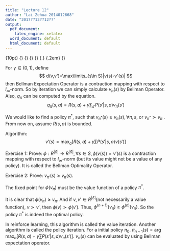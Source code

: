 ```yaml
---
title: "Lecture 12"
author: "Lai Zehua 2014012668"
date: "2017??12??12??"
output: 
  pdf_document:
    latex_engine: xelatex
  word_document: default
  html_document: default
---
```

\newtheoremstyle{ttt}
  {10pt}
  {}
  {}
  {}
  {\itshape}
  {.}
  {.2em}
  {}

\theoremstyle{ttt}
\newtheorem*{definition}{Definition}
\newtheorem*{theorem}{Theorem}

For $\gamma\in(0,1)$, define 
$$
d(v,v')=\max\limits_{s\in S}|v(s)-v'(s)|
$$ 
then Bellman Expectation Operator is a contraction mapping with respect to $l_{\infty}$-norm. So by iteration we can simply calculate $v_\pi(s)$ by Bellman Operator. Also, $q_\pi$ can be computed by the equation.
$$
q_\pi(s,a)=R(s,a)+\gamma\sum_{s'}P(s'|s,a)v_\pi(s')
$$ 

We would like to find a policy $\pi^*$, such that $v_{\pi^*}(s)\geq v_{\pi}(s), \forall \pi, s$, or $v_{\pi^*} \succ v_{\pi}$ . From now on, assume $R(s,a)$ is bounded.

Algorithm:
$$
v'(s)=\max_{a}[R(s,a)+\gamma\sum P(s'|s,a)v(s')]
$$

Exercise 1: Prove: $\phi :R^{|S|}\to R^{|S|}, \forall s\in S, \phi(v(s)) = v'(s)$ is a contraction mapping with respect to $l_{\infty}$-norm (but its value might not be a value of any policy). It is called the Bellman Optimality Operator.

Exercise 2: Prove: $v_{\pi'}(s)\geq v_{\pi}(s)$.

The fixed point for $\phi(v_{\pi})$ must be the value function of a policy $\pi^*$.

It is clear that $\phi(v_{\pi})\geq v_{\pi}$. And if $v, v'\in R^{|S|}$(not necessarily a value function), $v\succ v'$, then $\phi(v)\succ \phi(v')$. Thus, $\phi^{(n+1)}(v_{\pi})\geq \phi^{(n)}(v_{\pi})$. So the policy $\pi^*$ is indeed the optimal policy.

In reinforce learning, this algorithm is called the value iteration. Another algorithm is called the policy iteration. For a initial policy $\pi_0$. $\pi_{n+1}(s)=\arg \max_{a}[R(s,a)+\gamma\sum P(s'|s,a)v_\pi(s')]$. $v_\pi(s)$ can be evaluated by using Bellman  expectation operator. 



